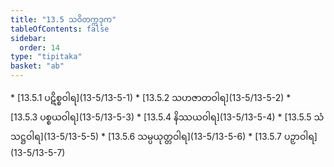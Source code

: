 ```yaml
---
title: "13.5 သဝိတက္ကဒုက"
tableOfContents: false
sidebar:
  order: 14
type: "tipitaka"
basket: "ab"
---
```



<DynamicBreadcrumb />



<TableOfContents>
* [13.5.1 ပဋိစ္စဝါရ](13-5/13-5-1)
* [13.5.2 သဟဇာတဝါရ](13-5/13-5-2)
* [13.5.3 ပစ္စယဝါရ](13-5/13-5-3)
* [13.5.4 နိဿယဝါရ](13-5/13-5-4)
* [13.5.5 သံသဋ္ဌဝါရ](13-5/13-5-5)
* [13.5.6 သမ္ပယုတ္တဝါရ](13-5/13-5-6)
* [13.5.7 ပဉှာဝါရ](13-5/13-5-7)
</TableOfContents>
